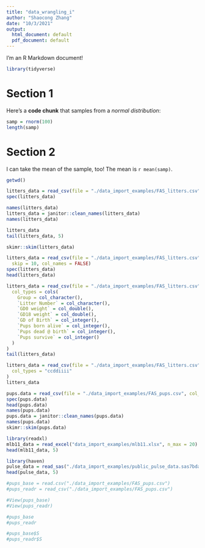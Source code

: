 ```yaml
---
title: "data_wrangling_i"
author: "Shaocong Zhang"
date: "10/3/2021"
output:
  html_document: default
  pdf_document: default
---
```

I'm an R Markdown document! 

```r
library(tidyverse)
```

# Section 1

Here's a **code chunk** that samples from 
a _normal distribution_:

```r
samp = rnorm(100)
length(samp)
```

# Section 2

I can take the mean of the sample, too!
The mean is `r mean(samp)`.

```r
getwd()
```

```r
litters_data = read_csv(file = "./data_import_examples/FAS_litters.csv")
spec(litters_data)
```

```r
names(litters_data)
litters_data = janitor::clean_names(litters_data)
names(litters_data)
```

```r
litters_data
tail(litters_data, 5)
```

```r
skimr::skim(litters_data)
```

```r
litters_data = read_csv(file = "./data_import_examples/FAS_litters.csv",
  skip = 10, col_names = FALSE)
spec(litters_data)
head(litters_data)
```

```r
litters_data = read_csv(file = "./data_import_examples/FAS_litters.csv",
  col_types = cols(
    Group = col_character(),
    `Litter Number` = col_character(),
    `GD0 weight` = col_double(),
    `GD18 weight` = col_double(),
    `GD of Birth` = col_integer(),
    `Pups born alive` = col_integer(),
    `Pups dead @ birth` = col_integer(),
    `Pups survive` = col_integer()
  )
)
tail(litters_data)
```
```r
litters_data = read_csv(file = "./data_import_examples/FAS_litters.csv",
  col_types = "ccddiiii"
)
litters_data
```

```r
pups.data = read_csv(file = "./data_import_examples/FAS_pups.csv", col_types = "ciiiii")
spec(pups.data)
head(pups.data)
names(pups.data)
pups.data = janitor::clean_names(pups.data)
names(pups.data)
skimr::skim(pups.data)
```


```r
library(readxl)
mlb11_data = read_excel("data_import_examples/mlb11.xlsx", n_max = 20)
head(mlb11_data, 5)
```

```r
library(haven)
pulse_data = read_sas("./data_import_examples/public_pulse_data.sas7bdat")
head(pulse_data, 5)
```

```r
#pups_base = read.csv("./data_import_examples/FAS_pups.csv")
#pups_readr = read_csv("./data_import_examples/FAS_pups.csv")

#View(pups_base)
#View(pups_readr)

#pups_base
#pups_readr

#pups_base$S
#pups_readr$S
```
